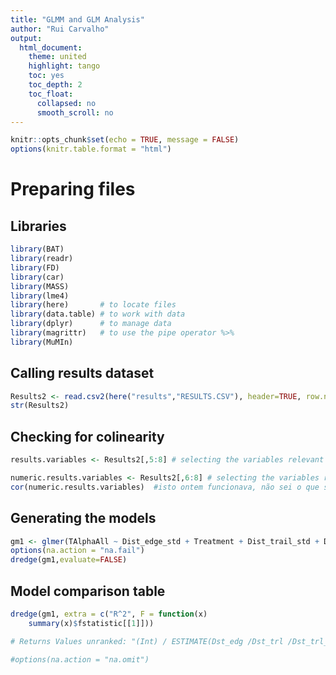 ```yaml
---
title: "GLMM and GLM Analysis"
author: "Rui Carvalho"
output:
  html_document:
    theme: united
    highlight: tango
    toc: yes
    toc_depth: 2
    toc_float:
      collapsed: no
      smooth_scroll: no
---
```


```r
knitr::opts_chunk$set(echo = TRUE, message = FALSE)
options(knitr.table.format = "html")

```


# Preparing files

## Libraries 

``` r
library(BAT)
library(readr)
library(FD) 
library(car)
library(MASS)
library(lme4)
library(here)       # to locate files
library(data.table) # to work with data
library(dplyr)      # to manage data
library(magrittr)   # to use the pipe operator %>% 
library(MuMIn)
```


## Calling results dataset

```r
Results2 <- read.csv2(here("results","RESULTS.CSV"), header=TRUE, row.names = 1,  stringsAsFactors = T,sep = ",", dec = ".")
str(Results2)
```

## Checking for colinearity 

```r
results.variables <- Results2[,5:8] # selecting the variables relevant to the test

numeric.results.variables <- Results2[,6:8] # selecting the variables relevant to the test
cor(numeric.results.variables)  #isto ontem funcionava, não sei o que se passa
```

## Generating the models
```r

gm1 <- glmer(TAlphaAll ~ Dist_edge_std + Treatment + Dist_trail_std + Dist_trail_beginning_std + (1 | ForestID), data = Results2 , family = poisson)
options(na.action = "na.fail")
dredge(gm1,evaluate=FALSE)
```

## Model comparison table
```r
dredge(gm1, extra = c("R^2", F = function(x)
    summary(x)$fstatistic[[1]]))

# Returns Values unranked: "(Int) / ESTIMATE(Dst_edg /Dst_trl /Dst_trl_bgn/ Trt) / R^2 /df / logLik  /AICc/ delta/ weight"

#options(na.action = "na.omit")

```



